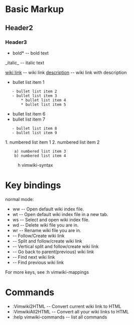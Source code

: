 = Basic Markup =
== Header2 ==
=== Header3 ===


*bold* -- bold text
_italic_ -- italic text

[[wiki link]] -- wiki link
[[wiki link|description]] -- wiki link with description

* bullet list item 1
    - bullet list item 2
    - bullet list item 3
        * bullet list item 4
        * bullet list item 5
* bullet list item 6
* bullet list item 7
    - bullet list item 8
    - bullet list item 9
1. numbered list item 1
2. numbered list item 2
     a) numbered list item 3
     b) numbered list item 4

:h vimwiki-syntax

= Key bindings =

normal mode:

* <leader>ww -- Open default wiki index file.
* <leader>wt -- Open default wiki index file in a new tab.
* <leader>ws -- Select and open wiki index file.
* <leader>wd -- Delete wiki file you are in.
* <leader>wr -- Rename wiki file you are in.
* <enter> -- Follow/Create wiki link
* <shift-Enter> -- Split and follow/create wiki link
* <Ctrl-Enter> -- Vertical split and follow/create wiki link
* <Backspace> -- Go back to parent(previous) wiki link
* <Tab> -- Find next wiki link
* <Shift-Tab> -- Find previous wiki link

For more keys, see :h vimwiki-mappings

= Commands =

* :Vimwiki2HTML -- Convert current wiki link to HTML
* :VimwikiAll2HTML -- Convert all your wiki links to HTML
* :help vimwiki-commands -- list all commands
